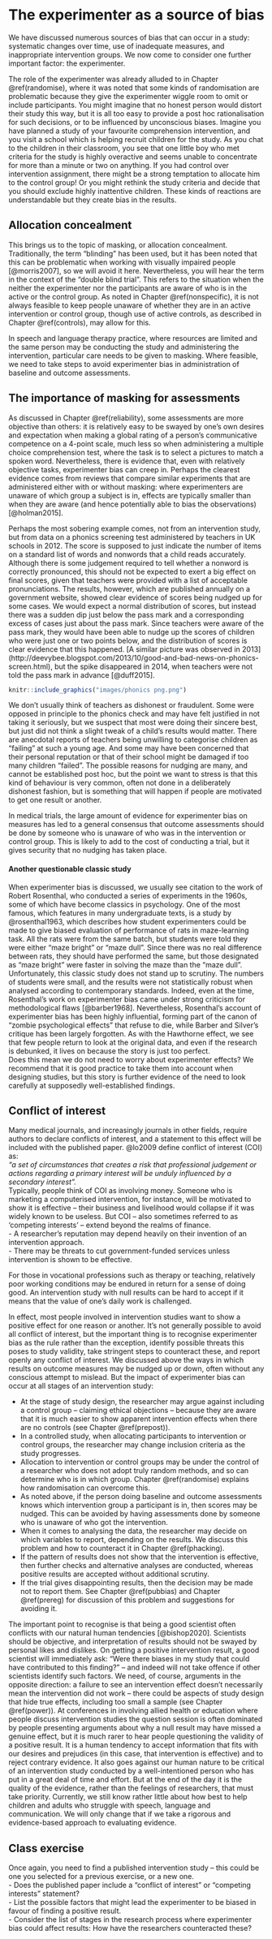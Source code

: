 # The experimenter as a source of bias {#experimenter}

We have discussed numerous sources of bias that can occur in a study: systematic changes over time, use of inadequate measures, and inappropriate intervention groups. We now come to consider one further important factor: the experimenter.

The role of the experimenter was already alluded to in Chapter \@ref(randomise), where it was noted that some kinds of randomisation are problematic because they give the experimenter wiggle room to omit or include participants. You might imagine that no honest person would distort their study this way, but it is all too easy to provide a post hoc rationalisation for such decisions, or to be influenced by unconscious biases. Imagine you have planned a study of your favourite comprehension intervention, and you visit a school which is helping recruit children for the study. As you chat to the children in their classroom, you see that one little boy who met criteria for the study is highly overactive and seems unable to concentrate for more than a minute or two on anything. If you had control over intervention assignment, there might be a strong temptation to  allocate him to the control group! Or you might rethink the study criteria and decide that you should exclude highly inattentive children. These kinds of reactions are understandable but they create bias in the results.  



## Allocation concealment

This brings us to the topic of masking, or allocation concealment. Traditionally, the term "blinding" has been used, but it has been noted that this can be problematic when working with visually impaired people [@morris2007], so we will avoid it here. Nevertheless, you will hear the term in the context of the "double blind trial". This refers to the situation when the neither the experimenter nor the participants are aware of who is in the active or the control group. As noted in Chapter \@ref(nonspecific), it is not always feasible to keep people unaware of whether they are in an active intervention or control group, though use of active controls, as described in Chapter \@ref(controls), may allow for this.  

<!---terminology: masking or blinding? Use of 'blinding' is defended here  !
Not a hill I want to die on, but so far I have persisted with masking!  https://www.ncbi.nlm.nih.gov/pmc/articles/PMC1865441/ -->

In speech and language therapy practice, where resources are limited and the same person may be conducting the study and administering the intervention, particular care needs to be given to masking.  Where feasible, we need to take steps to avoid experimenter bias in administration of baseline and outcome assessments. 

## The importance of masking for assessments

As discussed in Chapter \@ref(reliability), some assessments are more objective than others: it is relatively easy to be swayed by one's own desires and expectation when making a global rating of a person's communicative competence on a 4-point scale, much less so when administering a multiple choice comprehension test, where the task is to select a pictures to match a spoken word. Nevertheless, there is evidence that, even with relatively objective tasks, experimenter bias can creep in. Perhaps the clearest evidence comes from reviews that compare similar experiments that are administered either with or without masking: where experimenters are unaware of which group a subject is in, effects are typically smaller than when they are aware (and hence potentially able to bias the observations) [@holman2015].

Perhaps the most sobering example comes, not from an intervention study, but from data on a phonics screening test administered by teachers in UK schools in 2012. The score is supposed to just indicate the number of items on a standard list of words and nonwords that a child reads accurately. Although there is some judgement required to tell whether a nonword is correctly pronounced, this should not be expected to exert a big effect on final scores, given that teachers were provided with a list of acceptable pronunciations. The results, however, which are published annually on a government website, showed clear evidence of scores being nudged up for some cases. We would expect a normal distribution of scores, but instead there was a sudden dip just below the pass mark and a corresponding excess of cases just about the pass mark. Since teachers were aware of the pass mark, they would have been able to nudge up the scores of children who were just one or two points below, and the distribution of scores is clear evidence that this happened. [A similar picture was observed in 2013] (http://deevybee.blogspot.com/2013/10/good-and-bad-news-on-phonics-screen.html), but the spike disappeared in 2014, when teachers were not told the pass mark in advance [@duff2015].

```r
knitr::include_graphics("images/phonics png.png")
``` 

We don't usually think of teachers as dishonest or fraudulent. Some were opposed in principle to the phonics check and may have felt justified in not taking it seriously, but we suspect that most were doing their sincere best, but just did not think a slight tweak of a child's results would matter. There are anecdotal reports of teachers being unwilling to categorise children as "failing" at such a young age. And some may have been concerned that their personal reputation or that of their school might be damaged if too many children "failed". The possible reasons for nudging are many, and cannot be established post hoc, but the point we want to stress is that this kind of behaviour is very common, often not done in a deliberately dishonest fashion, but is something that will happen if people are motivated to get one result or another.

In medical trials, the large amount of evidence for experimenter bias on measures has led to a general consensus that outcome assessments should be done by someone who is unaware of who was in the intervention or control group. This is likely to add to the cost of conducting a trial, but it gives security that no nudging has taken place.

#### Another questionable classic study{-}
<p id="custom">When experimenter bias is discussed, we usually see citation to the work of Robert Rosenthal, who conducted a series of experiments in the 1960s, some of which have become classics in psychology. One of the most famous, which features in many undergraduate texts, is a study by @rosenthal1963, which describes how student experimenters could be made to give biased evaluation of performance of rats in maze-learning task. All the rats were from the same batch, but students were told they were either "maze bright" or "maze dull". Since there was no real difference between rats, they should have performed the same, but those designated as "maze bright" were faster in solving the maze than the "maze dull".  
Unfortunately, this classic study does not stand up to scrutiny. The numbers of students were small, and the results were not statistically robust when analysed according to contemporary standards. Indeed, even at the time, Rosenthal's work on experimenter bias came under strong criticism for methodological flaws [@barber1968]. Nevertheless, Rosenthal's account of experimenter bias has been highly influential, forming part of the canon of "zombie psychological effects" that refuse to die, while Barber and Silver's critique has been largely forgotten. As with the Hawthorne effect, we see that few people return to look at the original data, and even if the research is debunked, it lives on because the story is just too perfect.  
Does this mean we do not need to worry about experimenter effects? We recommend that it is good practice to take them into account when designing studies, but this story is further evidence of the need to look carefully at supposedly well-established findings.
</p>


## Conflict of interest 

Many medical journals, and increasingly journals in other fields, require authors to declare conflicts of interest, and a statement to this effect will be included with the published paper. @lo2009 define conflict of interest (COI) as:  
_"a set of circumstances that creates a risk that professional judgement or actions regarding a primary interest will be unduly influenced by a secondary interest”._  
Typically, people think of COI as involving money. Someone who is marketing a computerised intervention, for instance, will be motivated to show it is effective – their business and livelihood would collapse if it was widely known to be useless. But COI – also sometimes referred to as 'competing interests' – extend beyond the realms of finance.  
-	A researcher's reputation may depend heavily on their invention of an intervention approach.  
-	There may be threats to cut government-funded services unless intervention is shown to be effective.  

For those in vocational professions such as therapy or teaching, relatively poor working conditions may be endured in return for a sense of doing good. An intervention study with null results can be hard to accept if it means that the value of one's daily work is challenged. 

In effect, most people involved in intervention studies want to show a positive effect for one reason or another. It's not generally possible to avoid all conflict of interest, but the important thing is to recognise experimenter bias as the rule rather than the exception, identify possible threats this poses to study validity,  take stringent steps to counteract these, and report openly any conflict of interest.  We discussed above the ways in which results on outcome measures may be nudged up or down, often without any conscious attempt to mislead. But the impact of experimenter bias can occur at all stages of an intervention study:  

-	At the stage of study design, the researcher may argue against including a control group – claiming ethical objections – because they are aware that it is much easier to show apparent intervention effects when there are no controls (see Chapter \@ref(prepost)).  
-	In a controlled study, when allocating participants to intervention or control groups, the researcher may change inclusion criteria as the study progresses.  
-	Allocation to intervention or control groups may be under the control of a researcher who does not adopt truly random methods, and so can determine who is in which group. Chapter \@ref(randomise) explains how randomisation can overcome this.  
-	As noted above, if the person doing baseline and outcome assessments knows which intervention group a participant is in, then scores may be nudged. This can be avoided by having assessments done by someone who is unaware of who got the intervention.  
-	When it comes to analysing the data, the researcher may decide on which variables to report, depending on the results. We discuss this problem and how to counteract it in Chapter \@ref(phacking).  
-	If the pattern of results does not show that the intervention is effective, then further checks and alternative analyses are conducted, whereas positive results are accepted without additional scrutiny.  
-	If the trial gives disappointing results, then the decision may be made not to report them. See Chapter \@ref(pubbias) and Chapter \@ref(prereg) for discussion of this problem and suggestions for avoiding it.  

The important point to recognise is that being a good scientist often conflicts with our natural human tendencies [@bishop2020]. Scientists should be objective, and interpretation of results should not be swayed by personal likes and dislikes. On getting a positive intervention result, a good scientist will immediately ask: "Were there biases in my study that could have contributed to this finding?" – and indeed will not take offence if other scientists identify such factors. We need, of course, arguments in the opposite direction: a failure to see an intervention effect doesn't necessarily mean the intervention did not work – there could be aspects of study design that hide true effects, including too small a sample (see Chapter \@ref(power)). At conferences in involving allied health or education where people discuss intervention studies the question session is often dominated by people presenting arguments about why a null result may have missed a genuine effect, but it is much rarer to hear people questioning the validity of a positive result. It is a human tendency to accept information that fits with our desires and prejudices (in this case, that intervention is effective) and to reject contrary evidence. It also goes against our human nature to be critical of an intervention study conducted by a well-intentioned person who has put in a great deal of time and effort. But at the end of the day it is the quality of the evidence, rather than the feelings of researchers, that must take priority. Currently, we still know rather little about how best to help children and adults who struggle with speech, language and communication. We will only change that if we take a rigorous and evidence-based approach to evaluating evidence.  

## Class exercise

Once again, you need to find a published intervention study – this could be one you selected for a previous exercise, or a new one.  
-	Does the published paper include a "conflict of interest" or "competing interests" statement?  
-	List the possible factors that might lead the experimenter to be biased in favour of finding a positive result.  
-	Consider the list of stages in the research process where experimenter bias could affect results: How have the researchers counteracted these?  

 <!---possibly include something on COI in reports of FFW intervention - or another example-->

